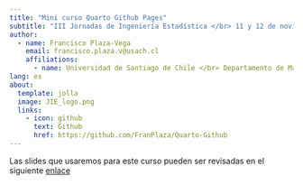```yaml
---
title: "Mini curso Quarto Github Pages"
subtitle: "III Jornadas de Ingeniería Estadística </br> 11 y 12 de noviembre, 2024"
author:
  - name: Francisco Plaza-Vega
    email: francisco.plaza.v@usach.cl
    affiliations:
      - name: Universidad de Santiago de Chile </br> Departamento de Matemática y Ciencia de la Computación
lang: es
about:
  template: jolla
  image: JIE_logo.png
  links:
    - icon: github
      text: Github
      href: https://github.com/FranPlaza/Quarto-Github
---
```


Las slides que usaremos para este curso pueden ser revisadas en el siguiente [enlace](slides/quarto-github-tutorial.html)